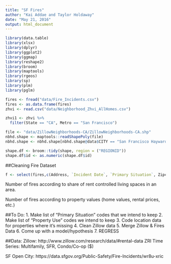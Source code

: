```yaml
---
title: "SF Fires"
author: "Kai Addae and Taylor Holdaway"
date: "May 21, 2016"
output: html_document
---
```


```r
library(data.table)
library(xlsx)
library(dplyr)
library(ggplot2)
library(ggmap)
library(reshape2)
library(broom)
library(maptools)
library(rgeos)
library(sp)
library(plm)
library(pglm)
```

```r
fires <- fread("data/Fire_Incidents.csv")
fires <- as.data.frame(fires)
zhvi <- read.csv("data/Neighborhood_Zhvi_AllHomes.csv")
```


```r
zhvi1 <- zhvi %>% 
  filter(State == "CA", Metro == "San Francisco")
```


```r
file <- "data/ZillowNeighborhoods-CA/ZillowNeighborhoods-CA.shp"
nbhd.shape <- maptools::readShapePoly(file)
nbhd.shape <- nbhd.shape[nbhd.shape@data$CITY == "San Francisco Hayward" | nbhd.shape@data$CITY == "Fremont" | nbhd.shape@data$CITY == "Oakland" |nbhd.shape@data$CITY == "San Mateo" | nbhd.shape@data$CITY == "Menlo Park",]

shape.df <- broom::tidy(shape, region = ("REGIONID"))
shape.df$id <- as.numeric(shape.df$id)

```

##Cleaning Fire Dataset
```r
f <- select(fires,c(Address, `Incident Date`, `Primary Situation`, Zipcode, `Estimated Property Loss`, `Property Use`, `Ignition Cause`, `Heat Source`, `Human Factors Associated with Ignition`, `Structure Type`, `Structure Status`, `Detectors Present`:`Location`))

```

Number of fires according to share of rent controlled living spaces in an area.

Number of fires according to property values (home values, rental prices, etc.)


##To Do:
1. Make list of "Primary Situation" codes that we intend to keep 
2. Make list of "Property Use" codes we intend to keep
3. Code location data for properties where it's missing
4. Clean Zillow data
5. Merge Zillow & Fires Data 
6. Come up with a model/hypothesis
7. REGRESS


##Data:
Zillow:
http://www.zillow.com/research/data/#rental-data
ZRI Time Series: Multifamily, SFR, Condo/Co-op ($)

SF Open City:
https://data.sfgov.org/Public-Safety/Fire-Incidents/wr8u-xric


